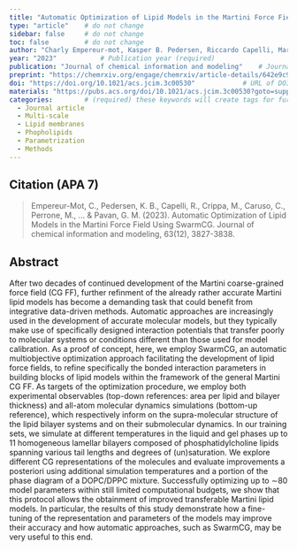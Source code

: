 ```yaml
---
title: "Automatic Optimization of Lipid Models in the Martini Force Field Using SwarmCG"          # Paper title (required)
type: "article"    # do not change
sidebar: false     # do not change
toc: false         # do not change
author: "Charly Empereur-mot, Kasper B. Pedersen, Riccardo Capelli, Martina Crippa, Cristina Caruso, Mattia Perrone, Paulo C. T. Souza, Siewert J. Marrink and Giovanni M. Pavan"         # Paper authors (required)
year: "2023"           # Publication year (required)
publication: "Journal of chemical information and modeling"    # Journal or similar (required)
preprint: "https://chemrxiv.org/engage/chemrxiv/article-details/642e9c97736114c96301544d"       # URL to prepint page (optional)  
doi: "https://doi.org/10.1021/acs.jcim.3c00530"            # URL of DOI (required)  
materials: "https://pubs.acs.org/doi/10.1021/acs.jcim.3c00530?goto=supporting-info"      # URL to suplementary info (optional)
categories:        # (required) these keywords will create tags for further filtering. 
  - Journal article
  - Multi-scale
  - Lipid membranes
  - Phopholipids
  - Parametrization
  - Methods
---
```


<!-- 
The info below is just an example. 

Both fields are required and they have to be replaced with the respective info for each paper. 

Please notice the `> ` symbol before the citation, it gives it additional styling.  
-->

## Citation (APA 7)      

> Empereur-Mot, C., Pedersen, K. B., Capelli, R., Crippa, M., Caruso, C., Perrone, M., ... & Pavan, G. M. (2023). Automatic Optimization of Lipid Models in the Martini Force Field Using SwarmCG. Journal of chemical information and modeling, 63(12), 3827-3838.

## Abstract

After two decades of continued development of the Martini coarse-grained force field (CG FF), further refinment of the already rather accurate Martini lipid models has become a demanding task that could benefit from integrative data-driven methods. Automatic approaches are increasingly used in the development of accurate molecular models, but they typically make use of specifically designed interaction potentials that transfer poorly to molecular systems or conditions different than those used for model calibration. As a proof of concept, here, we employ SwarmCG, an automatic multiobjective optimization approach facilitating the development of lipid force fields, to refine specifically the bonded interaction parameters in building blocks of lipid models within the framework of the general Martini CG FF. As targets of the optimization procedure, we employ both experimental observables (top-down references: area per lipid and bilayer thickness) and all-atom molecular dynamics simulations (bottom-up reference), which respectively inform on the supra-molecular structure of the lipid bilayer systems and on their submolecular dynamics. In our training sets, we simulate at different temperatures in the liquid and gel phases up to 11 homogeneous lamellar bilayers composed of phosphatidylcholine lipids spanning various tail lengths and degrees of (un)saturation. We explore different CG representations of the molecules and evaluate improvements a posteriori using additional simulation temperatures and a portion of the phase diagram of a DOPC/DPPC mixture. Successfully optimizing up to ∼80 model parameters within still limited computational budgets, we show that this protocol allows the obtainment of improved transferable Martini lipid models. In particular, the results of this study demonstrate how a fine-tuning of the representation and parameters of the models may improve their accuracy and how automatic approaches, such as SwarmCG, may be very useful to this end.